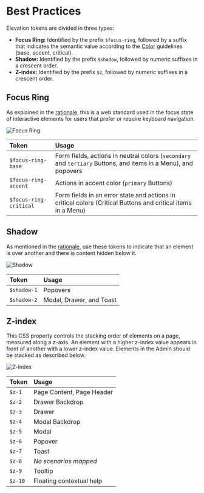 # Best Practices

Elevation tokens are divided in three types:

- **Focus Ring:** Identified by the prefix `$focus-ring`, followed by a suffix that indicates the semantic value according to the [Color](https://shoreline.vtex.com/foundations/color/best-practices#surface) guidelines (base, accent, critical).
- **Shadow:** Identified by the prefix `$shadow`, followed by numeric suffixes in a crescent order.
- **Z-index:** Identified by the prefix `$z`, followed by numeric suffixes in a crescent order.

## Focus Ring

As explained in the [rationale](https://shoreline.vtex.com/foundations/elevation/rationale), this is a web standard used in the focus state of interactive elements for users that prefer or require keyboard navigation.

![Focus Ring](/assets/focus-ring.png)

| Token                  | Usage                                                                                                          |
| :--------------------- | :------------------------------------------------------------------------------------------------------------- |
| `$focus-ring-base`     | Form fields, actions in neutral colors (`secondary` and `tertiary` Buttons, and items in a Menu), and popovers |
| `$focus-ring-accent`   | Actions in accent color (`primary` Buttons)                                                                    |
| `$focus-ring-critical` | Form fields in an error state and actions in critical colors (Critical Buttons and critical items in a Menu)   |

## Shadow

As mentioned in the [rationale](https://shoreline.vtex.com/foundations/elevation/rationale), use these tokens to indicate that an element is over another and there is content hidden below it.

![Shadow](/assets/shadow.png)

| Token       | Usage                    |
| :---------- | :----------------------- |
| `$shadow-1` | Popovers                 |
| `$shadow-2` | Modal, Drawer, and Toast |

## Z-index

This CSS property controls the stacking order of elements on a page, measured along a z-axis. An element with a higher z-index value appears in front of another with a lower z-index value. Elements in the Admin should be stacked as described below.

![Z-index](/assets/z-index.png)

| Token   | Usage                     |
| :------ | :------------------------ |
| `$z-1`  | Page Content, Page Header |
| `$z-2`  | Drawer Backdrop           |
| `$z-3`  | Drawer                    |
| `$z-4`  | Modal Backdrop            |
| `$z-5`  | Modal                     |
| `$z-6`  | Popover                   |
| `$z-7`  | Toast                     |
| `$z-8`  | _No scenarios mapped_     |
| `$z-9`  | Tooltip                   |
| `$z-10` | Floating contextual help  |
